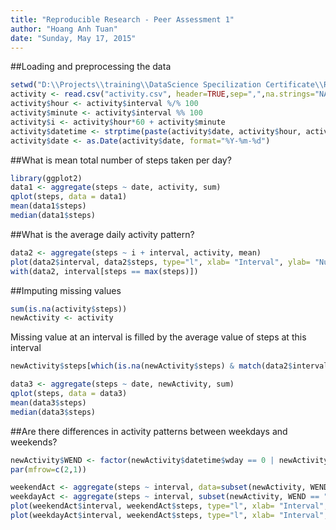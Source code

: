 ```yaml
---
title: "Reproducible Research - Peer Assessment 1"
author: "Hoang Anh Tuan"
date: "Sunday, May 17, 2015"
---
```


##Loading and preprocessing the data

```r
setwd("D:\\Projects\\training\\DataScience Specilization Certificate\\Reproducible Research")
activity <- read.csv("activity.csv", header=TRUE,sep=",",na.strings="NA", colClasses=c("numeric", "character", "numeric"))
activity$hour <- activity$interval %/% 100
activity$minute <- activity$interval %% 100
activity$i <- activity$hour*60 + activity$minute
activity$datetime <- strptime(paste(activity$date, activity$hour, activity$minute), format="%Y-%m-%d %H %M")
activity$date <- as.Date(activity$date, format="%Y-%m-%d")
```

##What is mean total number of steps taken per day?

```r
library(ggplot2)
data1 <- aggregate(steps ~ date, activity, sum)
qplot(steps, data = data1)
mean(data1$steps)
median(data1$steps)
```

##What is the average daily activity pattern?

```r
data2 <- aggregate(steps ~ i + interval, activity, mean)
plot(data2$interval, data2$steps, type="l", xlab= "Interval", ylab= "Number of steps", col="green" , lwd=2)
with(data2, interval[steps == max(steps)])
```

##Imputing missing values

```r
sum(is.na(activity$steps))
newActivity <- activity
```

Missing value at an interval is filled by the average value of steps at this interval

```r
newActivity$steps[which(is.na(newActivity$steps) & match(data2$interval, newActivity$interval))] <- data2$steps
```

```r
data3 <- aggregate(steps ~ date, newActivity, sum)
qplot(steps, data = data3)
mean(data3$steps)
median(data3$steps)
```

##Are there differences in activity patterns between weekdays and weekends?

```r
newActivity$WEND <- factor(newActivity$datetime$wday == 0 | newActivity$datetime$wday == 6,levels=c(TRUE,FALSE),labels=c("weekend","weekday"))
par(mfrow=c(2,1))

weekendAct <- aggregate(steps ~ interval, data=subset(newActivity, WEND == "weekend"), mean)
weekdayAct <- aggregate(steps ~ interval, subset(newActivity, WEND == "weekday"), mean)
plot(weekendAct$interval, weekendAct$steps, type="l", xlab= "Interval", ylab= "Number of steps", col="blue" , lwd=2)
plot(weekdayAct$interval, weekendAct$steps, type="l", xlab= "Interval", ylab= "Number of steps", col="blue" , lwd=2)
```
